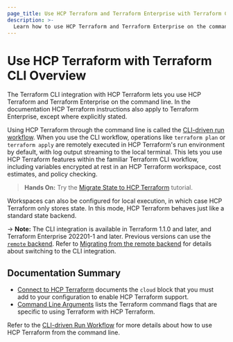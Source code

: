 ```yaml
---
page_title: Use HCP Terraform and Terraform Enterprise with Terraform CLI overview
description: >-
  Learn how to use HCP Terraform and Terraform Enterprise on the command line with the Terraform CLI.
---
```


# Use HCP Terraform with Terraform CLI Overview

The Terraform CLI integration with HCP Terraform lets you use HCP Terraform and Terraform Enterprise on the command line. In the documentation HCP Terraform instructions also apply to Terraform Enterprise, except where explicitly stated.

Using HCP Terraform through the command line is called the [CLI-driven run workflow](/terraform/cloud-docs/run/cli). When you use the CLI workflow, operations like `terraform plan` or `terraform apply` are remotely executed in HCP Terraform's run environment by default, with log output streaming to the local terminal. This lets you use HCP Terraform features within the familiar Terraform CLI workflow, including variables encrypted at rest in an HCP Terraform workspace, cost estimates, and policy checking.

> **Hands On:** Try the [Migrate State to HCP Terraform](/terraform/tutorials/cloud/cloud-migrate) tutorial.

Workspaces can also be configured for local execution, in which case HCP Terraform only stores state. In this mode, HCP Terraform behaves just like a standard state backend.

-> **Note:** The CLI integration is available in Terraform 1.1.0 and later, and Terraform Enterprise 202201-1 and later. Previous versions can use the [`remote` backend](/terraform/language/backend/remote). Refer to [Migrating from the remote
backend](/terraform/cli/cloud/settings#migrate-state-data) for details about switching to the CLI integration.

## Documentation Summary

- [Connect to HCP Terraform](/terraform/cli/cloud/settings) documents the `cloud` block that you must add to your configuration to enable HCP Terraform support.
- [Command Line Arguments](/terraform/cli/cloud/command-line-arguments) lists the Terraform command flags that are specific to using Terraform with HCP Terraform.

Refer to the [CLI-driven Run Workflow](/terraform/cloud-docs/run/cli) for more details about how to use HCP Terraform from the command line.
